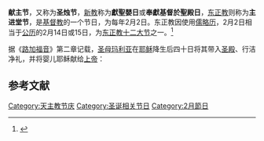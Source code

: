 {{Infobox holiday|holiday_name  = 献主节
|type          = [[基督教|基督教]]节日
|image         =Hans_Holbein_d._Ä._-_Darstellung_Christi_im_Tempel_-_Hamburger_Kunsthalle.jpg
|caption       = [[老汉斯·霍尔拜因|老汉斯·霍尔拜因]]所绘的《圣母献耶稣于圣殿》
|observedby    = [[罗马天主教|罗马天主教]]、[[东正教|东正教]]等
|date          = 2月2日
|celebrations  =
|observances   =
|relatedto     =
}}
'''献主节'''，又称为'''圣烛节'''，[[新教|新教]]称为'''獻聖嬰日'''或'''奉獻基督於聖殿日'''，[[东正教|东正教]]则称为'''主进堂节'''，是[[基督教|基督教]]的一个节日，为每年2月2日。东正教因使用[[儒略历|儒略历]]，2月2日相当于[[公历|公历]]的2月14日或15日，为[[东正教十二大节|东正教十二大节]]之一。<ref>{{cite book|title=《宗教大辞典》|editor=[[任继愈|任继愈]]|publisher=上海辞书出版社|year=1998}}</ref>

据《[[路加福音|路加福音]]》第二章记载，[[圣母玛利亚|圣母玛利亚]]在[[耶稣|耶稣]]降生后四十日将其带入[[第二圣殿|圣殿]]、行洁净礼，并将婴儿耶稣献给[[基督教的神|上帝]]：

{{cquote|<sup>22</sup>按摩西律法滿了潔淨的日子，他們帶著孩子上耶路撒冷去，要把他獻與主。<sup>23</sup>（正如主的律法上所記：凡頭生的男子必稱聖歸主；）<sup>24</sup>又要照主的律法上所說，或用一對斑鳩，或用兩隻雛鴿獻祭。<sup>25</sup>在耶路撒冷有一個人，名叫西面；這人又公義又虔誠，素常盼望以色列的安慰者來到，又有聖靈在他身上。<sup>26</sup>他得了聖靈的啟示，知道自己未死以前，必看見主所立的基督。<sup>27</sup>他受了聖靈的感動，進入聖殿，正遇見耶穌的父母抱著孩子進來，要照律法的規矩辦理。<sup>28</sup>西面就用手接過他來，稱頌神說：<sup>29</sup>主啊！如今可以照你的話，釋放僕人安然去世；<sup>30</sup>因為我的眼睛已經看見你的救恩─<sup>31</sup>就是你在萬民面前所預備的：<sup>32</sup>是照亮外邦人的光，又是你民以色列的榮耀。<sup>33</sup>孩子的父母因這論耶穌的話就希奇。<sup>34</sup>西面給他們祝福，又對孩子的母親馬利亞說：這孩子被立，是要叫以色列中許多人跌倒，許多人興起；又要作毀謗的話柄，叫許多人心裡的意念顯露出來；你自己的心也要被刀刺透。<sup>35</sup>併於上節。<sup>36</sup>又有女先知，名叫亞拿，是亞設支派法內力的女兒，年紀已經老邁，從作童女出嫁的時候，同丈夫住了七年就寡居了，<sup>37</sup>現在已經八十四歲（或作：就寡居了八十四年），並不離開聖殿，禁食祈求，晝夜事奉神。<sup>38</sup>正當那時，他進前來稱謝神，將孩子的事對一切盼望耶路撒冷得救贖的人講說。<sup>39</sup>約瑟和馬利亞照主的律法辦完了一切的事，就回加利利，到自己的城拿撒勒去了。|《路加福音》（[[和合本|和合本]]）}}

== 参考文献 ==
{{reflist}}

{{天主教会礼仪年}}
[[Category:天主教节庆|Category:天主教节庆]]
[[Category:圣诞相关节日|Category:圣诞相关节日]]
[[Category:2月節日|Category:2月節日]]